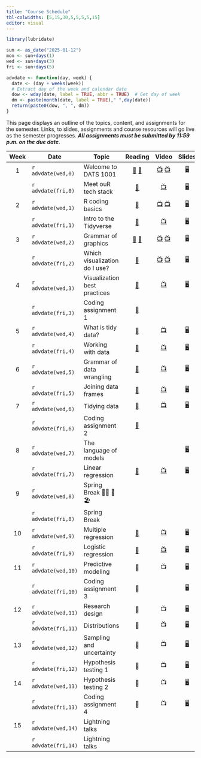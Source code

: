 ```yaml
---
title: "Course Schedule"
tbl-colwidths: [5,15,30,5,5,5,5,15]
editor: visual
---
```


```r
library(lubridate)

sun <- as_date("2025-01-12")
mon <- sun+days(1)
wed <- sun+days(3)
fri <- sun+days(5)

advdate <- function(day, week) {
  date <- (day + weeks(week))
  # Extract day of the week and calendar date
  dow <- wday(date, label = TRUE, abbr = TRUE)  # Get day of week
  dm <- paste(month(date, label = TRUE)," ",day(date))
  return(paste0(dow, ", ", dm))
}
```

This page displays an outline of the topics, content, and assignments
for the semester. Links, to slides, assignments and course resources
will go live as the semester progresses. ***All assignments must be
submitted by 11:59 p.m. on the due date***.

::: column-screen-inset-right
| Week | Date | Topic | Reading | Video | Slides | Assignment | Due Date |
|:-------:|---------|---------|:-------:|:-------:|:-------:|:-------:|:-------:|
| 1 | `r advdate(wed,0)` | Welcome to DATS 1001 | [📖](https://rstudio-education.github.io/hopr/starting.html "hopwr, Appendix A and B") [📖](https://quarto.org/docs/get-started/hello/rstudio.html "Hello, Quarto") | [📺](https://youtu.be/eimM6pNkYjE) [📺](https://youtu.be/6QN9ZYURDFg) | [🖥️](slides/week-1.1.qmd "Week 1.2 slides") |  |  |
|  | `r advdate(fri,0)` | Meet ouR tech stack | [📖](https://www.markdownguide.org/getting-started/ "Markdown Guide") | [📺](https://www.youtube.com/watch?v=bTVIMt3XllM) | [🖥️](slides/week-1.2.qmd "Week 1.2 slides") |  |  |
| 2 | `r advdate(wed,1)` | R coding basics | [📖](https://rstudio-education.github.io/hopr/basics.html "hopwr, ch. 2") | [📺](https://www.youtube.com/watch?v=hvFBDmT4bdY "Using Functions and Objects in R") [📺](https://youtu.be/9f2g7RN5N0I?si=WMsaGlhFC7Fx-ZNy "Explore the Data Frame") | [🖥️](slides/week-2.1.qmd "R Coding Basics") |  |  |
|  | `r advdate(fri,1)` | Intro to the Tidyverse | [📖](https://r4ds.hadley.nz/intro "rd4s, intro") | [📺](https://youtu.be/izFssYRsLZs?si=b6Oy4atpRrkfEKzB "Hadley Wickham on code maintenance") | [🖥️](slides/week-2.2.qmd "Intro to the Tidyverse") |  |  |
| 3 | `r advdate(wed,2)` | Grammar of graphics | [📖](https://r4ds.hadley.nz/data-import "r4ds, chap. 7") [📖](https://r4ds.hadley.nz/data-visualize.html "r4ds, 2") | [📺](https://youtu.be/QG1oDJPoIio "Make a bar chart") [📺](https://youtu.be/-1YhCql-gMo "Make a histogram") | [🖥️](slides/week-3.1.qmd "Week 3.1 slides") |  |  |
|  | `r advdate(fri,2)` | Which visualization do I use? | [📖](https://r4ds.hadley.nz/layers "r4ds, 9.1-9.4") | [📺](https://youtu.be/PnmQ2MFQpIc "Make a line chart") [📺](https://youtu.be/FiosjUVyfLM "Make a scatterplot") | [🖥️](slides/week-3.2.qmd "Week 3.2 slides") |  |  |
| 4 | `r advdate(wed,3)` | Visualization best practices | [📖](https://r4ds.hadley.nz/communication "r4ds, chap. 11") | [📺](https://youtu.be/l6AVQOxkzxQ?si=UUFExkQgdzfaJOHW "Red green colourblindness") | [🖥️](slides/week-4.1.qmd "Week 4.1 slides") |  |  |
|  | `r advdate(fri,3)` | Coding assignment 1 | [📖](https://www-jstor-org.proxygw.wrlc.org/stable/1951731?seq=8 "Lipset") |  |  | [🧮](assignments/coding-assignment-1.qmd "Coding assignment 1") | `r advdate(mon,4)` |
| 5 | `r advdate(wed,4)` | What is tidy data? | [📖](https://r4ds.hadley.nz/data-tidy#sec-tidy-data "r4ds, chap. 5.2") | [📺](https://youtu.be/ZwJsSjJRuMU?si=A6ucJ7jHL1s3T3uT "Reading data into R") | [🖥️](slides/week-5.1.qmd "Week 5.1 slides") |  |  |
|  | `r advdate(fri,4)` | Working with data | [📖](https://r4ds.hadley.nz/data-transform "rd4s, chap. 3.1-3.4") | [📺](https://youtu.be/ScQD47eJeAE?si=Rc6epCTKhQVtkCjS "Transforming data w/ dplyr verbs") | [🖥️](slides/week-5.2 "Week 5.2 slides") |  |  |
| 6 | `r advdate(wed,5)` | Grammar of data wrangling | [📖](https://r4ds.hadley.nz/data-transform#groups "r4ds, chap. 3.5") | [📺](https://youtu.be/mgBwVzMV-v8?si=4KP-qyDyssI92iFe "Grouping and summarizing data") | [🖥️](slides/week-6.1 "Week 6.1 slides") |  |  |
|  | `r advdate(fri,5)` | Joining data frames | [📖](https://r4ds.hadley.nz/joins.html "r4ds, chap. 19") | [📺](https://youtu.be/wNF3ZPneHWw?si=TyiXrsAxgbdrztD4 "Merge data frames with left_join()") | [🖥️](slides/week-6.2.qmd "Week 6.2 slides") |  |  |
| 7 | `r advdate(wed,6)` | Tidying data | [📖](https://r4ds.hadley.nz/data-tidy "r4ds, chap. 5.3-5.5") | [📺](https://youtu.be/xa0tYCfHHTI?si=1YII-L90IY05UZ70 "Tidying data") | [🖥️](slides/week-7.1.qmd "Week 7 slides") |  |  |
|  | `r advdate(fri,6)` | Coding assignment 2 | [📖](https://link.springer.com/article/10.1057/palgrave.ap.5500151 "Norris") |  |  | [🧮](assignments/coding-assignment-2.qmd "Coding assingment 2") | `r advdate(mon,7)` |
| 8 | `r advdate(wed,7)` | The language of models |  |  | [🖥️](slides/week-8.1.qmd "Week 8.1 slides") |  |  |
|  | `r advdate(fri,7)` | Linear regression | [📖](https://openintro-ims.netlify.app/model-slr "IMS, chap. 7") | [📺](https://youtu.be/dLc-lfEEYss?si=-Zelb-HBAP-MPvnF) | [🖥️](slides/week-8.2.qmd "Week 8.2 slides") |  |  |
| 9 | `r advdate(wed,8)` | Spring Break 🏄‍♂️ 🌴 🏖️ |  |  |  |  |  |
|  | `r advdate(fri,8)` | Spring Break |  |  |  |  |  |
| 10 | `r advdate(wed,9)` | Multiple regression | [📖](https://openintro-ims.netlify.app/model-mlr "IMS, chap. 8") | [📺](https://youtu.be/jXg0vU0y1ak?si=rhQ9uWhuhVqnI-Ox) | [🖥️](slides/week-9.1.qmd "Week 9 sides") |  |  |
|  | `r advdate(fri,9)` | Logistic regression | [📖](https://openintro-ims.netlify.app/model-logistic "IMS, chap. 9") | [📺](https://youtu.be/xuTiAW0OR40?si=sUoIr5pzHwHEpazO) | [🖥️](slides/week-9.2.qmd "Week 9.2 slides") | [✍️](project/project-assignment-1.qmd "Project assignment 1") | `r advdate(mon,10)` |
| 11 | `r advdate(wed,10)` | Predictive modeling | 📖 | 📺 | 🖥️ |  |  |
|  | `r advdate(fri,10)` | Coding assignment 3 | 📖 |  | 🖥️ | [🧮](assignments/coding-assignment-3.qmd "Coding assingment 3") | `r advdate(mon,11)` |
| 12 | `r advdate(wed,11)` | Research design | 📖 | 📺 | [🖥️](slides/week-11.1.qmd "Week 11.1 slides") |  |  |
|  | `r advdate(fri,11)` | Distributions | 📖 | 📺 | [🖥️](slides/week-11.2.qmd "Week 11.2 slides") | [✍️](project/project-assignment-2.qmd "Project assignment 2") | `r advdate(mon,12)` |
| 13 | `r advdate(wed,12)` | Sampling and uncertainty | 📖 | 📺 | [🖥️](slides/week-12.1.qmd "Week 12.1 slides") |  |  |
|  | `r advdate(fri,12)` | Hypothesis testing 1 | 📖 | 📺 | [🖥️](slides/week-12.2.qmd "Week 12.2 slides") |  |  |
| 14 | `r advdate(wed,13)` | Hypothesis testing 2 | 📖 | 📺 | [🖥️](slides/week-13.1.qmd "Week 13.1 slides") |  |  |
|  | `r advdate(fri,13)` | Coding assignment 4 | 📖 | 📺 | [🖥️](slides/week-13.2.qmd "Week 13.2 slides") | [🧮](assignments/coding-assignment-4.qmd "Coding assingment 4") | `r advdate(mon,14)` |
| 15 | `r advdate(wed,14)` | Lightning talks |  |  |  |  |  |
|  | `r advdate(fri,14)` | Lightning talks |  |  |  | [✍️](project/project-assignment-3.qmd "Project assignment 3") | `r advdate(fri,15)` |
:::
